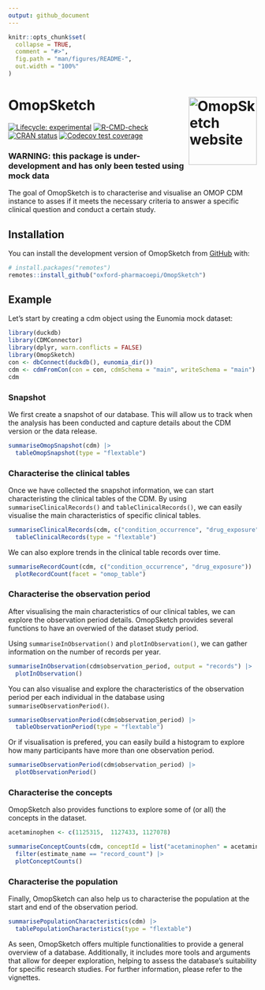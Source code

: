 ```yaml
---
output: github_document
---
```


<!-- README.md is generated from README.Rmd. Please edit that file -->

```r
knitr::opts_chunk$set(
  collapse = TRUE,
  comment = "#>",
  fig.path = "man/figures/README-",
  out.width = "100%"
)
```

# OmopSketch <a href="https://oxford-pharmacoepi.github.io/OmopSketch/"><img src="man/figures/logo.png" align="right" height="138" alt="OmopSketch website" /></a>

<!-- badges: start -->
[![Lifecycle: experimental](https://img.shields.io/badge/lifecycle-experimental-orange.svg)](https://lifecycle.r-lib.org/articles/stages.html#experimental)
[![R-CMD-check](https://github.com/oxford-pharmacoepi/OmopSketch/actions/workflows/R-CMD-check.yaml/badge.svg)](https://github.com/oxford-pharmacoepi/OmopSketch/actions/workflows/R-CMD-check.yaml)
[![CRAN status](https://www.r-pkg.org/badges/version/OmopSketch)](https://CRAN.R-project.org/package=OmopSketch)
[![Codecov test coverage](https://codecov.io/gh/oxford-pharmacoepi/OmopSketch/branch/main/graph/badge.svg)](https://app.codecov.io/gh/oxford-pharmacoepi/OmopSketch?branch=main)
<!-- badges: end -->

### WARNING: this package is under-development and has only been tested using mock data

The goal of OmopSketch is to characterise and visualise an OMOP CDM instance to asses if it meets the necessary criteria to answer a specific clinical question and conduct a certain study.

## Installation

You can install the development version of OmopSketch from [GitHub](https://github.com/) with:

``` r
# install.packages("remotes")
remotes::install_github("oxford-pharmacoepi/OmopSketch")
```

## Example

Let's start by creating a cdm object using the Eunomia mock dataset:

```r
library(duckdb)
library(CDMConnector)
library(dplyr, warn.conflicts = FALSE)
library(OmopSketch)
con <- dbConnect(duckdb(), eunomia_dir())
cdm <- cdmFromCon(con = con, cdmSchema = "main", writeSchema = "main")
cdm
```
### Snapshot
We first create a snapshot of our database. This will allow us to track when the analysis has been conducted and capture details about the CDM version or the data release.
```r
summariseOmopSnapshot(cdm) |>
  tableOmopSnapshot(type = "flextable")
```


### Characterise the clinical tables
Once we have collected the snapshot information, we can start characteristing the clinical tables of the CDM. By using `summariseClinicalRecords()` and `tableClinicalRecords()`, we can easily visualise the main characteristics of specific clinical tables. 

```r
summariseClinicalRecords(cdm, c("condition_occurrence", "drug_exposure")) |>
  tableClinicalRecords(type = "flextable")
```

We can also explore trends in the clinical table records over time.

```r
summariseRecordCount(cdm, c("condition_occurrence", "drug_exposure")) |>
  plotRecordCount(facet = "omop_table")
```
### Characterise the observation period
After visualising the main characteristics of our clinical tables, we can explore the observation period details. OmopSketch provides several functions to have an overwied of the dataset study period.

Using `summariseInObservation()` and `plotInObservation()`, we can gather information on the number of records per year.

```r
summariseInObservation(cdm$observation_period, output = "records") |>
  plotInObservation()
```
You can also visualise and explore the characteristics of the observation period per each individual in the database using `summariseObservationPeriod()`. 
```r
summariseObservationPeriod(cdm$observation_period) |>
  tableObservationPeriod(type = "flextable")
```

Or if visualisation is prefered, you can easily build a histogram to explore how many participants have more than one observation period.
```r
summariseObservationPeriod(cdm$observation_period) |>
  plotObservationPeriod()
```

### Characterise the concepts
OmopSketch also provides functions to explore some of (or all) the concepts in the dataset.
```r
acetaminophen <- c(1125315,  1127433, 1127078)

summariseConceptCounts(cdm, conceptId = list("acetaminophen" = acetaminophen)) |>
  filter(estimate_name == "record_count") |> 
  plotConceptCounts()
```

### Characterise the population
Finally, OmopSketch can also help us to characterise the population at the start and end of the observation period.
```r
summarisePopulationCharacteristics(cdm) |>
  tablePopulationCharacteristics(type = "flextable")
```
As seen, OmopSketch offers multiple functionalities to provide a general overview of a database. Additionally, it includes more tools and arguments that allow for deeper exploration, helping to assess the database's suitability for specific research studies. For further information, please refer to the vignettes.

